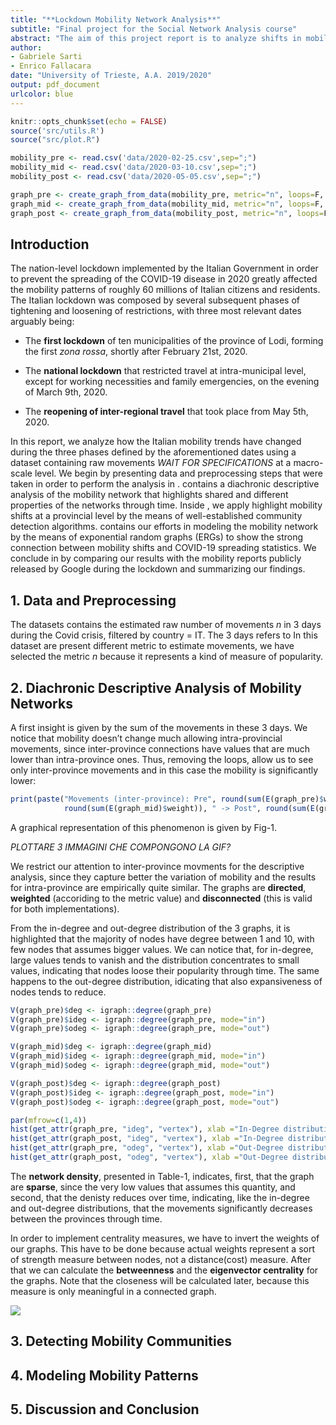 ```yaml
---
title: "**Lockdown Mobility Network Analysis**"
subtitle: "Final project for the Social Network Analysis course"
abstract: "The aim of this project report is to analyze shifts in mobility patterns during Italy's COVID-19 lockdown. More specifically, we consider the Italian mobility network for three specific days during the COVID-19 pandemic outbreak: the beginning of the **first local lockdown** in the Lodi province (25/02/2020), the beginning of **nation-scale lockdown** (03/10/2020) and the **end of nation-scale lockdown** at regional level (05/05/2020). We perform a diachronic descriptive analysis of the mobility network, apply community detection algorithms to highlight mobility shifts at a provincial level and model network connections by the mean of exponential random graphs (ERGs) to show the strong connection between mobility shifts and COVID-19 diffusion statistics. We conclude by comparing our results with the mobility reports publicly released by Google during the lockdown. Our code is available at [https://github.com/gsarti/lockdown-mobility-analysis](https://github.com/gsarti/lockdown-mobility-analysis)"
author: 
- Gabriele Sarti
- Enrico Fallacara
date: "University of Trieste, A.A. 2019/2020"
output: pdf_document
urlcolor: blue
---
```


```r
knitr::opts_chunk$set(echo = FALSE)
source('src/utils.R')
source("src/plot.R")

mobility_pre <- read.csv('data/2020-02-25.csv',sep=";")
mobility_mid <- read.csv('data/2020-03-10.csv',sep=";")
mobility_post <- read.csv('data/2020-05-05.csv',sep=";")

graph_pre <- create_graph_from_data(mobility_pre, metric="n", loops=F, zeros = F)
graph_mid <- create_graph_from_data(mobility_mid, metric="n", loops=F, zeros = F)
graph_post <- create_graph_from_data(mobility_post, metric="n", loops=F, zeros = F)
```

## Introduction

The nation-level lockdown implemented by the Italian Government in order to prevent the spreading of the COVID-19 disease in 2020 greatly affected the mobility patterns of roughly 60 millions of Italian citizens and residents. The Italian lockdown was composed by several subsequent phases of tightening and loosening of restrictions, with three most relevant dates arguably being:

- The **first lockdown** of ten municipalities of the province of Lodi, forming the first *zona rossa*, shortly after February 21st, 2020.

- The **national lockdown** that restricted travel at intra-municipal level, except for working necessities and family emergencies, on the evening of March 9th, 2020.

- The **reopening of inter-regional travel** that took place from May 5th, 2020.

In this report, we analyze how the Italian mobility trends have changed during the three phases defined by the aforementioned dates using a dataset containing raw movements *WAIT FOR SPECIFICATIONS* at a macro-scale level. We begin by presenting data and preprocessing steps that were taken in order to perform the analysis in [\textcolor{blue}{Section 1}](#data). [\textcolor{blue}{Section 2}](#desc-anal) contains a diachronic descriptive analysis of the mobility network that highlights shared and different properties of the networks through time. Inside [\textcolor{blue}{Section 3}](#comm-det), we apply highlight mobility shifts at a provincial level by the means of well-established community detection algorithms. [\textcolor{blue}{Section 4}](#modeling) contains our efforts in modeling the mobility network by the means of exponential random graphs (ERGs) to show the strong connection between mobility shifts and COVID-19 spreading statistics. We conclude in [\textcolor{blue}{Section 5}](#conclusion) by comparing our results with the mobility reports publicly released by Google during the lockdown and summarizing our findings.

## [1. Data and Preprocessing]{#data}

The datasets contains the estimated raw number of movements *n* in 3 days during the Covid crisis, filtered by country = IT. The 3 days refers to  In this dataset are present different metric to estimate movements, we have selected the metric *n* because it represents a kind of measure of popularity.

## [2. Diachronic Descriptive Analysis of Mobility Networks]{#desc-anal}

A first insight is given by the sum of the movements in these 3 days. We notice that mobility doesn't change much allowing intra-provincial movements, since inter-province connections have values that are much lower than intra-province ones. Thus, removing the loops, allow us to see only inter-province movements and in this case the mobility is significantly lower:

```r
print(paste("Movements (inter-province): Pre", round(sum(E(graph_pre)$weight)), " -> Mid", 
            round(sum(E(graph_mid)$weight)), " -> Post", round(sum(E(graph_post)$weight))))
```
A graphical representation of this phenomenon is given by Fig-1.

*PLOTTARE 3 IMMAGINI CHE COMPONGONO LA GIF?*

We restrict our attention to inter-province movments for the descriptive analysis, since they capture better the variation of mobility and the results for intra-province are empirically quite similar. The graphs are **directed**, **weighted** (accoriding to the metric value) and **disconnected** (this is valid for both implementations).

From the in-degree and out-degree distribution of the 3 graphs, it is highlighted that the majority of nodes have degree between 1 and 10, with few nodes that assumes bigger values. We can notice that, for in-degree, large values tends to vanish and the distribution concentrates to small values, indicating that nodes loose their popularity through time. The same happens to the out-degree distribution, idicating that also expansiveness of nodes tends to reduce.

```r
V(graph_pre)$deg <- igraph::degree(graph_pre) 
V(graph_pre)$ideg <- igraph::degree(graph_pre, mode="in")   
V(graph_pre)$odeg <- igraph::degree(graph_pre, mode="out")

V(graph_mid)$deg <- igraph::degree(graph_mid) 
V(graph_mid)$ideg <- igraph::degree(graph_mid, mode="in") 
V(graph_mid)$odeg <- igraph::degree(graph_mid, mode="out")

V(graph_post)$deg <- igraph::degree(graph_post) 
V(graph_post)$ideg <- igraph::degree(graph_post, mode="in") 
V(graph_post)$odeg <- igraph::degree(graph_post, mode="out")

par(mfrow=c(1,4))
hist(get_attr(graph_pre, "ideg", "vertex"), xlab ="In-Degree distribution", ylab="# of Provinces", main = "Mobility pre lock.", breaks=15)
hist(get_attr(graph_post, "ideg", "vertex"), xlab ="In-Degree distribution", ylab="# of Provinces", main = "Mobility post lock.", breaks=15)
hist(get_attr(graph_pre, "odeg", "vertex"), xlab ="Out-Degree distribution", ylab="# of Provinces", main = "Mobility pre lock.", breaks=15)
hist(get_attr(graph_post, "odeg", "vertex"), xlab ="Out-Degree distribution", ylab="# of Provinces", main = "Mobility post lock.", breaks=15)

```

The **network density**, presented in Table-1, indicates, first, that the graph are **sparse**, since the very low values that assumes this quantity, and second, that the denisty reduces over time, indicating, like the in-degree and out-degree distributions, that the movements significantly decreases between the provinces through time.

In order to implement centrality measures, we have to invert the weights of our graphs. This have to be done because actual weights represent a sort of strength measure between nodes, not a distance(cost) measure. After that we can calculate the **betweenness** and the **eigenvector centrality** for the graphs. Note that the closeness will be calculated later, because this measure is only meaningful in a connected graph.

![](img/btw_plots.PNG)

## [3. Detecting Mobility Communities]{#comm-det}



## [4. Modeling Mobility Patterns]{#modeling}

## [5. Discussion and Conclusion]{#conclusion}